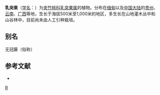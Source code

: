 {{Speciesbox
| taxon = Adelostemma gracillimum
| binomial_authority = (Wall. ex Wight) Hook. f. Fl.
}}

'''乳突果'''（[[学名|学名]]：{{lang|la|''Adelostemma gracillimum''}}）为[[夹竹桃科|夹竹桃科]][[乳突果属|乳突果属]]的植物。分布在[[缅甸|缅甸]]以及[[中国大陆|中国大陆]]的[[贵州|贵州]]、[[云南|云南]]、[[广西|广西]]等地，生长于海拔500米至1,000米的地区，多生长在山地灌木丛中和山谷林中，目前尚未由人工引种栽培。

== 别名 ==
无冠藤（俗称）

== 参考文献 ==
<div class="references-small">
* {{cite web| url =http://www.bioinfo.cn/db05/KmzwSpecies.php?action=view&id=1009| title =乳突果| work =《中国高等植物数据库全库》| publisher =中国科学院微生物研究所| author =昆明植物研究所| accessdate =2009-02-22| deadurl =yes| archiveurl =https://web.archive.org/web/20160305024115/http://www.bioinfo.cn/db05/KmzwSpecies.php?action=view&id=1009| archivedate =2016-03-05}}
</div>
{{Taxonbar|from=Q10879868}}

[[Category:乳突果属|R]]